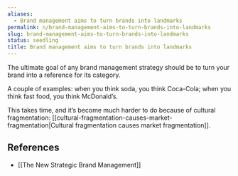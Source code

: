 ```yaml
---
aliases:
  - Brand management aims to turn brands into landmarks
permalink: n/brand-management-aims-to-turn-brands-into-landmarks
slug: brand-management-aims-to-turn-brands-into-landmarks
status: seedling
title: Brand management aims to turn brands into landmarks
---
```

The ultimate goal of any brand management strategy should be to turn your brand into a reference for its category.

A couple of examples: when you think soda, you think Coca-Cola; when you think fast food, you think McDonald’s.

This takes time, and it’s become much harder to do because of cultural fragmentation: [[cultural-fragmentation-causes-market-fragmentation|Cultural fragmentation causes market fragmentation]].

## References

- [[The New Strategic Brand Management]]
